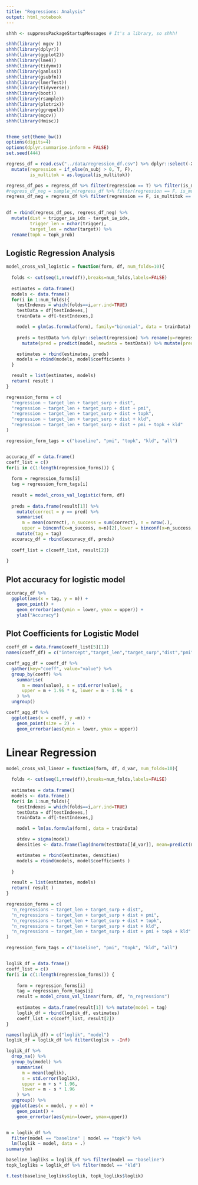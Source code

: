 ```yaml
---
title: "Regressions: Analysis"
output: html_notebook
---
```


```r
shhh <- suppressPackageStartupMessages # It's a library, so shhh!

shhh(library( mgcv ))
shhh(library(dplyr))
shhh(library(ggplot2))
shhh(library(lme4))
shhh(library(tidymv))
shhh(library(gamlss))
shhh(library(gsubfn))
shhh(library(lmerTest))
shhh(library(tidyverse))
shhh(library(boot))
shhh(library(rsample))
shhh(library(plotrix))
shhh(library(ggrepel))
shhh(library(mgcv))
shhh(library(Hmisc))


theme_set(theme_bw())
options(digits=4)
options(dplyr.summarise.inform = FALSE)
set.seed(444)
```


```r

regress_df = read.csv("../data/regression_df.csv") %>% dplyr::select(-X) %>%
  mutate(regression = if_else(n_subj > 0, T, F),
         is_multitok = as.logical(is_multitok))

regress_df_pos = regress_df %>% filter(regression == T) %>% filter(is_multitok == F)
#regress_df_neg = sample_n(regress_df %>% filter(regression == F, is_multitok == F), nrow(regress_df_pos))
regress_df_neg = regress_df %>% filter(regression == F, is_multitok == F)

  
df = rbind(regress_df_pos, regress_df_neg) %>%
  mutate(dist = trigger_ia_idx - target_ia_idx,
         trigger_len = nchar(trigger),
         target_len = nchar(target)) %>%
  rename(topk = topk_prob)

```


## Logistic Regression Analysis

```r

model_cross_val_logistic = function(form, df, num_folds=10){
  
  folds <- cut(seq(1,nrow(df)),breaks=num_folds,labels=FALSE)
  
  estimates = data.frame()
  models <- data.frame()
  for(i in 1:num_folds){
    testIndexes = which(folds==i,arr.ind=TRUE)
    testData = df[testIndexes,]
    trainData = df[-testIndexes,]

    model = glm(as.formula(form), family="binomial", data = trainData)
    
    preds = testData %>% dplyr::select(regression) %>% rename(y=regression) %>% 
      mutate(pred = predict(model, newdata = testData)) %>% mutate(pred = if_else(pred <= 0, F, T))

    estimates = rbind(estimates, preds)
    models = rbind(models, model$coefficients )
  }

  result = list(estimates, models)
  return( result )
}

```


```r
regression_forms = c(
  "regression ~ target_len + target_surp + dist",
  "regression ~ target_len + target_surp + dist + pmi",
  "regression ~ target_len + target_surp + dist + topk",
  "regression ~ target_len + target_surp + dist + kld",
  "regression ~ target_len + target_surp + dist + pmi + topk + kld"
)

regression_form_tags = c("baseline", "pmi", "topk", "kld", "all")


accuracy_df = data.frame()
coeff_list = c()
for(i in c(1:length(regression_forms))) {
  
  form = regression_forms[i]
  tag = regression_form_tags[i]
  
  result = model_cross_val_logistic(form, df)
  
  preds = data.frame(result[1]) %>%
    mutate(correct = y == pred) %>%
    summarise(
      m = mean(correct), n_success = sum(correct), n = nrow(.),
      upper = binconf(x=n_success, n=n)[2],lower = binconf(x=n_success, n=n)[3] ) %>%
    mutate(tag = tag)
  accuracy_df = rbind(accuracy_df, preds)
  
  coeff_list = c(coeff_list, result[2])
  
}

```


## Plot accuracy for logistic model

```r

accuracy_df %>%
  ggplot(aes(x = tag, y = m)) +
    geom_point() +
    geom_errorbar(aes(ymin = lower, ymax = upper)) +
    ylab("Accuracy")

```

## Plot Coefficients for Logistic Model

```r
  
coeff_df = data.frame(coeff_list[5][1])
names(coeff_df) = c("intercept","target_len","target_surp","dist","pmi","topk","kld")

coeff_agg_df = coeff_df %>%
  gather(key="coeff", value="value") %>%
  group_by(coeff) %>%
    summarise(
      m = mean(value), s = std.error(value),
      upper = m + 1.96 * s, lower = m - 1.96 * s
    ) %>%
  ungroup()

coeff_agg_df %>%
  ggplot(aes(x = coeff, y =m)) +
    geom_point(size = 2) +
    geom_errorbar(aes(ymin = lower, ymax = upper))


```

# Linear Regression

```r

model_cross_val_linear = function(form, df, d_var, num_folds=10){
  
  folds <- cut(seq(1,nrow(df)),breaks=num_folds,labels=FALSE)
  
  estimates = data.frame()
  models <- data.frame()
  for(i in 1:num_folds){
    testIndexes = which(folds==i,arr.ind=TRUE)
    testData = df[testIndexes,]
    trainData = df[-testIndexes,]

    model = lm(as.formula(form), data = trainData)

    stdev = sigma(model)
    densities <- data.frame(log(dnorm(testData[[d_var]], mean=predict(model, newdata=testData), sd=stdev)))

    estimates = rbind(estimates, densities)
    models = rbind(models, model$coefficients )
    
  }

  result = list(estimates, models)
  return( result )
}

```


```r
regression_forms = c(
  "n_regressions ~ target_len + target_surp + dist",
  "n_regressions ~ target_len + target_surp + dist + pmi",
  "n_regressions ~ target_len + target_surp + dist + topk",
  "n_regressions ~ target_len + target_surp + dist + kld",
  "n_regressions ~ target_len + target_surp + dist + pmi + topk + kld"
)

regression_form_tags = c("baseline", "pmi", "topk", "kld", "all")


loglik_df = data.frame()
coeff_list = c()
for(i in c(1:length(regression_forms))) {
  
    form = regression_forms[i]
    tag = regression_form_tags[i]
    result = model_cross_val_linear(form, df, "n_regressions")
  
    estimates = data.frame(result[1]) %>% mutate(model = tag)
    loglik_df = rbind(loglik_df, estimates)
    coeff_list = c(coeff_list, result[2])
}

names(loglik_df) = c("loglik", "model")
loglik_df = loglik_df %>% filter(loglik > -Inf)

```


```r
loglik_df %>%
  drop_na() %>%
  group_by(model) %>%
    summarise(
      m = mean(loglik),
      s = std.error(loglik),
      upper = m + s * 1.96,
      lower = m - s * 1.96
    ) %>%
  ungroup() %>%
  ggplot(aes(x = model, y = m)) +
    geom_point() +
    geom_errorbar(aes(ymin=lower, ymax=upper))


m = loglik_df %>%
  filter(model == "baseline" | model == "topk") %>%
  lm(loglik ~ model, data = .)
summary(m)

baseline_logliks = loglik_df %>% filter(model == "baseline")
topk_logliks = loglik_df %>% filter(model == "kld")

t.test(baseline_logliks$loglik, topk_logliks$loglik)


```




